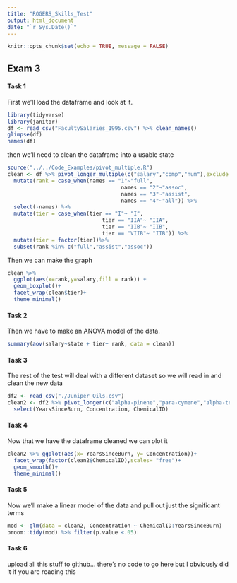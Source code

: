 ```yaml
---
title: "ROGERS_Skills_Test"
output: html_document
date: "`r Sys.Date()`"
---
```


```r
knitr::opts_chunk$set(echo = TRUE, message = FALSE)
```

## Exam 3 
#### Task 1
First we'll load the dataframe and look at it.
```r
library(tidyverse)
library(janitor)
df <- read_csv("FacultySalaries_1995.csv") %>% clean_names()
glimpse(df)
names(df)
```
then we'll need to clean the dataframe into a usable state
```r
source("../../Code_Examples/pivot_multiple.R")
clean <- df %>% pivot_longer_multiple(c("salary","comp","num"),exclude = "num_faculty_all",fix_names = TRUE) %>% 
  mutate(rank = case_when(names == "1"~"full",
                                    names == "2"~"assoc",
                                    names == "3"~"assist",
                                    names == "4"~"all")) %>% 
  select(-names) %>% 
  mutate(tier = case_when(tier == "I"~ "I",
                              tier == "IIA"~ "IIA",
                              tier == "IIB"~ "IIB",
                              tier == "VIIB"~ "IIB")) %>% 
  mutate(tier = factor(tier))%>% 
  subset(rank %in% c("full","assist","assoc")) 
```

Then we can make the graph
```r
clean %>% 
  ggplot(aes(x=rank,y=salary,fill = rank)) + 
  geom_boxplot()+
  facet_wrap(clean$tier)+
  theme_minimal()
```

#### Task 2

Then we have to make an ANOVA model of the data.
```r
summary(aov(salary~state + tier+ rank, data = clean))
```

#### Task 3

The rest of the test will deal with a different dataset so we will read in and clean the new data
```r
df2 <- read_csv("./Juniper_Oils.csv")
clean2 <- df2 %>% pivot_longer(c("alpha-pinene","para-cymene","alpha-terpineol","cedr-9-ene","alpha-cedrene","beta-cedrene","cis-thujopsene","alpha-himachalene","beta-chamigrene","cuparene","compound 1","alpha-chamigrene","widdrol","cedrol","beta-acorenol","alpha-acorenol","gamma-eudesmol","beta-eudesmol","alpha-eudesmol","cedr-8-en-13-ol","cedr-8-en-15-ol","compound 2","thujopsenal"), names_to = "ChemicalID" , values_to = "Concentration") %>% 
  select(YearsSinceBurn, Concentration, ChemicalID)
```

#### Task 4

Now that we have the dataframe cleaned we can plot it

```r
clean2 %>% ggplot(aes(x= YearsSinceBurn, y= Concentration))+
  facet_wrap(factor(clean2$ChemicalID),scales= "free")+
  geom_smooth()+
  theme_minimal()
```

#### Task 5

Now we'll make a linear model of the data and pull out just the significant terms
```r
mod <- glm(data = clean2, Concentration ~ ChemicalID:YearsSinceBurn)
broom::tidy(mod) %>% filter(p.value <.05)
```

#### Task 6
upload all this stuff to github... 
there's no code to go here but I obviously did it if you are reading this











